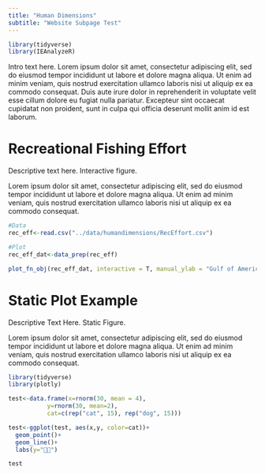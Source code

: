 ```yaml
---
title: "Human Dimensions"
subtitle: "Website Subpage Test"
---
```


```r
library(tidyverse)
library(IEAnalyzeR)

```

Intro text here. Lorem ipsum dolor sit amet, consectetur adipiscing elit, sed do eiusmod tempor incididunt ut labore et dolore magna aliqua. Ut enim ad minim veniam, quis nostrud exercitation ullamco laboris nisi ut aliquip ex ea commodo consequat. Duis aute irure dolor in reprehenderit in voluptate velit esse cillum dolore eu fugiat nulla pariatur. Excepteur sint occaecat cupidatat non proident, sunt in culpa qui officia deserunt mollit anim id est laborum.

# Recreational Fishing Effort

Descriptive text here. Interactive figure.

Lorem ipsum dolor sit amet, consectetur adipiscing elit, sed do eiusmod tempor incididunt ut labore et dolore magna aliqua. Ut enim ad minim veniam, quis nostrud exercitation ullamco laboris nisi ut aliquip ex ea commodo consequat.

```r
#Data
rec_eff<-read.csv("../data/humandimensions/RecEffort.csv")

#Plot
rec_eff_dat<-data_prep(rec_eff)

plot_fn_obj(rec_eff_dat, interactive = T, manual_ylab = "Gulf of America 🦅", manual_title = "Recreational Effort")

```


# Static Plot Example

Descriptive Text Here. Static Figure.

Lorem ipsum dolor sit amet, consectetur adipiscing elit, sed do eiusmod tempor incididunt ut labore et dolore magna aliqua. Ut enim ad minim veniam, quis nostrud exercitation ullamco laboris nisi ut aliquip ex ea commodo consequat.

```r
library(tidyverse)
library(plotly)

test<-data.frame(x=rnorm(30, mean = 4),
           y=rnorm(30, mean=2),
           cat=c(rep("cat", 15), rep("dog", 15)))

test<-ggplot(test, aes(x,y, color=cat))+
  geom_point()+
  geom_line()+
  labs(y="🧪🎣")

test
```
